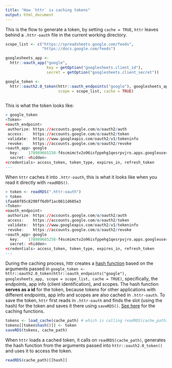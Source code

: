 ```yaml
---
title: "How `httr` is caching tokens"
output: html_document
---
```

This is the flow to generate a token, by setting `cache = TRUE`, `httr` leaves behind a `.httr-oauth` file in the current working directory.

```r
scope_list <- c("https://spreadsheets.google.com/feeds",
                "https://docs.google.com/feeds")

googlesheets_app <-
  httr::oauth_app("google",
                  key = getOption("googlesheets.client_id"),
                  secret = getOption("googlesheets.client_secret"))

google_token <-
  httr::oauth2.0_token(httr::oauth_endpoints("google"), googlesheets_app,
                       scope = scope_list, cache = TRUE)
  
```

This is what the token looks like: 
```r
> google_token
<Token>
<oauth_endpoint>
 authorize: https://accounts.google.com/o/oauth2/auth
 access:    https://accounts.google.com/o/oauth2/token
 validate:  https://www.googleapis.com/oauth2/v1/tokeninfo
 revoke:    https://accounts.google.com/o/oauth2/revoke
<oauth_app> google
  key:    178989665258-f4scmimctv2o96isfppehg1qesrpvjro.apps.googleusercontent.com
  secret: <hidden>
<credentials> access_token, token_type, expires_in, refresh_token
---
```

When `httr` caches it into `.httr-oauth`, this is what it looks like when you read it directly with `readRDS()`.

```r
> token <- readRDS(".httr-oauth")
> token
$faa68f85c8290ff6d9f1ac0811d605e3
<Token>
<oauth_endpoint>
 authorize: https://accounts.google.com/o/oauth2/auth
 access:    https://accounts.google.com/o/oauth2/token
 validate:  https://www.googleapis.com/oauth2/v1/tokeninfo
 revoke:    https://accounts.google.com/o/oauth2/revoke
<oauth_app> google
  key:    178989665258-f4scmimctv2o96isfppehg1qesrpvjro.apps.googleusercontent.com
  secret: <hidden>
<credentials> access_token, token_type, expires_in, refresh_token
---

```

During the caching process, httr creates a [hash function](https://github.com/hadley/httr/blob/e8a85c0a137c543090b60c694ea4d332e4833d68/R/oauth-token.r#L104) based on the arguments passed in `google_token <- httr::oauth2.0_token(httr::oauth_endpoints("google"), googlesheets_app, scope = scope_list, cache = TRUE)`, specifically, the endpoints, app info (client identification), and scopes. The hash function **serves as a id** for the token, because tokens for other applications with different endpoints, app info and scopes are also cached in `.httr-oauth`. To save the token, `httr` first reads in `.httr-oauth` and finds the slot (using the hash) for the token and saves it there using `saveRDS()`. [See here](https://github.com/hadley/httr/blob/e746e973e18504996f3d4916c9f2bba334a85ac8/R/oauth-cache.R#L54) for the caching functions. 

```r
tokens <- load_cache(cache_path) # which is calling readRDS(cache_path) where cache_path is .httr-oauth
tokens[[token$hash()]] <- token
saveRDS(tokens, cache_path)
```

When `httr` loads a cached token, it calls on `readRDS(cache_path)`, generates the hash function from the arguments passed into `httr::oauth2.0_token()` and uses it to access the token.

```r

readRDS(cache_path)[[hash]]

```



